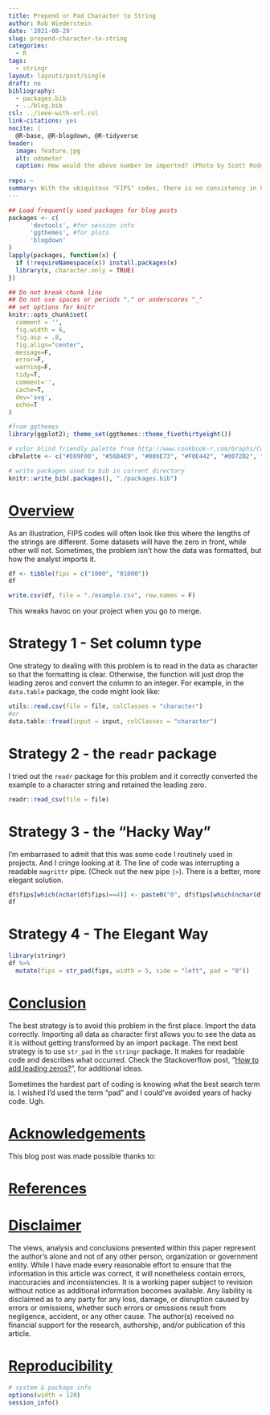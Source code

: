 ```yaml
---
title: Prepend or Pad Character to String
author: Rob Wiederstein
date: '2021-08-29'
slug: prepend-character-to-string
categories:
  - R
tags:
  - stringr
layout: layouts/post/single
draft: no
bibliography:
  - packages.bib
  - ../blog.bib
csl: ../ieee-with-url.csl
link-citations: yes
nocite: |
  @R-base, @R-blogdown, @R-tidyverse
header:
  image: feature.jpg
  alt: odometer
  caption: How would the above number be imported? (Photo by Scott Rodgerson on Unsplash)
  
repo: ~
summary: With the ubiquitous "FIPS" codes, there is no consistency in how they are formatted.  It seems like on every project, the merge is dependent upon the format matching in the datasets and then I've usually got a mess on my hands.  A missing "0" is often the problem.
---
```



```r
## Load frequently used packages for blog posts
packages <- c(
      'devtools', #for session info
      'ggthemes', #for plots
      'blogdown'
)
lapply(packages, function(x) {
  if (!requireNamespace(x)) install.packages(x)
  library(x, character.only = TRUE)
})
```

```r
## Do not break chunk line
## Do not use spaces or periods "." or underscores "_"
## set options for knitr
knitr::opts_chunk$set(
  comment = '',
  fig.width = 6,
  fig.asp = .8,
  fig.align="center",
  message=F,
  error=F,
  warning=F,
  tidy=T,
  comment='',
  cache=T,
  dev='svg',
  echo=T
)
```

```r
#from ggthemes
library(ggplot2); theme_set(ggthemes::theme_fivethirtyeight())
```

```r
# color blind friendly palette from http://www.cookbook-r.com/Graphs/Colors_(ggplot2)/
cbPalette <- c("#E69F00", "#56B4E9", "#009E73", "#F0E442", "#0072B2", "#D55E00", "#CC79A7", "#000000")
```

```r
# write packages used to bib in current directory
knitr::write_bib(.packages(), "./packages.bib")
```

# [Overview](#overview)

As an illustration, FIPS codes will often look like this where the lengths of the strings are different. Some datasets will have the zero in front, while other will not. Sometimes, the problem isn't how the data was formatted, but how the analyst imports it.

```r
df <- tibble(fips = c("1000", "01000"))
df
```
```r
write.csv(df, file = "./example.csv", row.names = F)
```
 
This wreaks havoc on your project when you go to merge.

# Strategy 1 - Set column type

One strategy to dealing with this problem is to read in the data as character so that the formatting is clear.  Otherwise, the function will just drop the leading zeros and convert the column to an integer. For example, in the `data.table` package, the code might look like:

```r
utils::read.csv(file = file, colClasses = "character")
#or
data.table::fread(input = input, colClasses = "character")
```

# Strategy 2 - the `readr` package

I tried out the `readr` package for this problem and it correctly converted the example to a character string and retained the leading zero.

```r
readr::read_csv(file = file)
```

# Strategy 3 - the "Hacky Way"

I'm embarrased to admit that this was some code I routinely used in projects. And I cringe looking at it.  The line of code was interrupting a readable `magrittr` pipe. (Check out the new pipe `|>`). There is a better, more elegant solution.

```r
df$fips[which(nchar(df$fips)==4)] <- paste0("0", df$fips[which(nchar(df$fips)==4)])
df
```

# Strategy 4 - The Elegant Way

```r
library(stringr)
df %>% 
  mutate(fips = str_pad(fips, width = 5, side = "left", pad = "0"))
```


# [Conclusion](#conclusion)

The best strategy is to avoid this problem in the first place.  Import the data correctly.  Importing all data as character first allows you to see the data as it is without getting transformed by an import package.  The next best strategy is to use `str_pad` in the `stringr` package.  It makes for readable code and describes what occurred.  Check the Stackoverflow post, "[How to add leading zeros?](https://stackoverflow.com/questions/5812493/how-to-add-leading-zeros/5816779#5816779)", for additional ideas.

Sometimes the hardest part of coding is knowing what the best search term is.  I wished I'd used the term "pad" and I could've avoided years of hacky code. Ugh.

# [Acknowledgements](#acknowledge)

This blog post was made possible thanks to:

# [References](#reference)

<div id="refs"></div>

# [Disclaimer](#disclaimer)

The views, analysis and conclusions presented within this paper represent the author’s alone and not of any other person, organization or government entity. While I have made every reasonable effort to ensure that the information in this article was correct, it will nonetheless contain errors, inaccuracies and inconsistencies. It is a working paper subject to revision without notice as additional information becomes available. Any liability is disclaimed as to any party for any loss, damage, or disruption caused by errors or omissions, whether such errors or omissions result from negligence, accident, or any other cause. The author(s) received no financial support for the research, authorship, and/or publication of this article.

# [Reproducibility](#reproduce)

```r
# system & package info
options(width = 120)
session_info()
```
